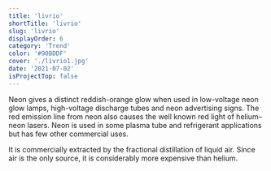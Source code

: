 ```yaml
---
title: 'livrio'
shortTitle: 'livrio'
slug: 'livrio'
displayOrder: 6
category: 'Trend'
color: '#90BDDF'
cover: './livrio1.jpg'
date: '2021-07-02'
isProjectTop: false
---
```


Neon gives a distinct reddish-orange glow when used in low-voltage neon glow lamps, high-voltage discharge tubes and neon advertising signs. The red emission line from neon also causes the well known red light of helium–neon lasers. Neon is used in some plasma tube and refrigerant applications but has few other commercial uses.

It is commercially extracted by the fractional distillation of liquid air. Since air is the only source, it is considerably more expensive than helium.
